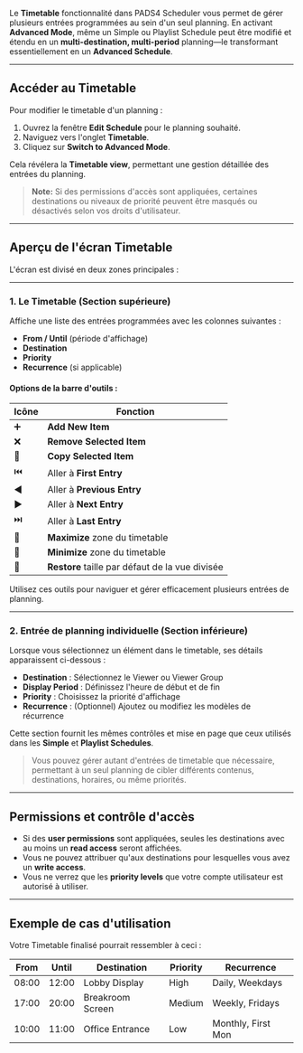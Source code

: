 Le **Timetable** fonctionnalité dans PADS4 Scheduler vous permet de gérer plusieurs entrées programmées au sein d'un seul planning. En activant **Advanced Mode**, même un Simple ou Playlist Schedule peut être modifié et étendu en un **multi-destination, multi-period** planning—le transformant essentiellement en un **Advanced Schedule**.

***

## Accéder au Timetable

Pour modifier le timetable d'un planning :

1. Ouvrez la fenêtre **Edit Schedule** pour le planning souhaité.
2. Naviguez vers l'onglet **Timetable**.
3. Cliquez sur **Switch to Advanced Mode**.

Cela révélera la **Timetable view**, permettant une gestion détaillée des entrées du planning.

> **Note:** Si des permissions d'accès sont appliquées, certaines destinations ou niveaux de priorité peuvent être masqués ou désactivés selon vos droits d'utilisateur.

***

## Aperçu de l'écran Timetable

L'écran est divisé en deux zones principales :

***

### 1. **Le Timetable (Section supérieure)**

Affiche une liste des entrées programmées avec les colonnes suivantes :

* **From / Until** (période d'affichage)
* **Destination**
* **Priority**
* **Recurrence** (si applicable)

#### Options de la barre d'outils :

| **Icône** | **Fonction**                                    |
| --------- | ----------------------------------------------- |
| ➕         | **Add New Item**                                |
| ❌         | **Remove Selected Item**                        |
| 📄        | **Copy Selected Item**                          |
| ⏮️        | Aller à **First Entry**                         |
| ◀️        | Aller à **Previous Entry**                      |
| ▶️        | Aller à **Next Entry**                          |
| ⏭️        | Aller à **Last Entry**                          |
| 🔼        | **Maximize** zone du timetable                  |
| 🔽        | **Minimize** zone du timetable                  |
| 🔁        | **Restore** taille par défaut de la vue divisée |

Utilisez ces outils pour naviguer et gérer efficacement plusieurs entrées de planning.

***

### 2. **Entrée de planning individuelle (Section inférieure)**

Lorsque vous sélectionnez un élément dans le timetable, ses détails apparaissent ci-dessous :

* **Destination** : Sélectionnez le Viewer ou Viewer Group
* **Display Period** : Définissez l'heure de début et de fin
* **Priority** : Choisissez la priorité d'affichage
* **Recurrence** : (Optionnel) Ajoutez ou modifiez les modèles de récurrence

Cette section fournit les mêmes contrôles et mise en page que ceux utilisés dans les **Simple** et **Playlist Schedules**.

> Vous pouvez gérer autant d'entrées de timetable que nécessaire, permettant à un seul planning de cibler différents contenus, destinations, horaires, ou même priorités.

***

## Permissions et contrôle d'accès

* Si des **user permissions** sont appliquées, seules les destinations avec au moins un **read access** seront affichées.
* Vous ne pouvez attribuer qu'aux destinations pour lesquelles vous avez un **write access**.
* Vous ne verrez que les **priority levels** que votre compte utilisateur est autorisé à utiliser.

***

## Exemple de cas d'utilisation

Votre Timetable finalisé pourrait ressembler à ceci :

| From  | Until | Destination      | Priority | Recurrence         |
| ----- | ----- | ---------------- | -------- | ------------------ |
| 08:00 | 12:00 | Lobby Display    | High     | Daily, Weekdays    |
| 17:00 | 20:00 | Breakroom Screen | Medium   | Weekly, Fridays    |
| 10:00 | 11:00 | Office Entrance  | Low      | Monthly, First Mon |

